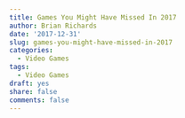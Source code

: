```yaml
---
title: Games You Might Have Missed In 2017
author: Brian Richards
date: '2017-12-31'
slug: games-you-might-have-missed-in-2017
categories:
  - Video Games
tags:
  - Video Games
draft: yes
share: false
comments: false
---
```


